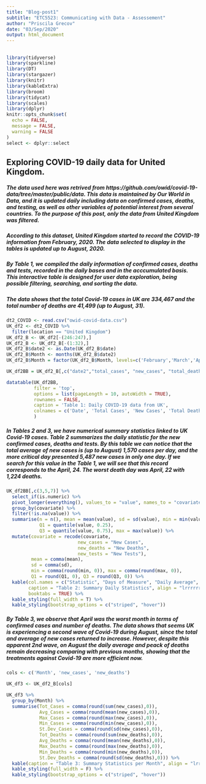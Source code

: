 ```yaml
---
title: "Blog-post1"
subtitle: "ETC5523: Communicating with Data - Assessement"
author: "Priscila Grecov"
date: "03/Sep/2020"
output: html_document
---
```

## 

```r
library(tidyverse)
library(sparkline)
library(DT)
library(stargazer)
library(knitr)
library(kableExtra)
library(broom)
library(tidycat)
library(scales)
library(dplyr)
knitr::opts_chunk$set(
  echo = FALSE,
  message = FALSE,
  warning = FALSE
)
select <- dplyr::select
```

## Exploring COVID-19 daily data for United Kingdom.  
  
  
##### The data used here was retrived from https://github.com/owid/covid-19-data/tree/master/public/data. This data is maintained by Our World in Data, and it is updated daily including data on confirmed cases, deaths, and testing, as well as other variables of potential interest from several countries. To the purpose of this post, only the data from United Kingdom was filtered.

##### According to this dataset, United Kingdom started to record the COVID-19 information from February, 2020. The data selected to display in the tables is updated up to August, 2020.  
  
##### By Table 1, we compiled the daily information of confirmed cases, deaths and tests, recorded in the daily bases and in the acccumulated basis. This interactive table is designed for user data exploration, being possible filtering, searching, and sorting the data. 

##### The data shows that the total Covid-19 cases in UK are 334,467 and the total number of deaths are 41,499 (up to August, 31).

  
```r
dt2_COVID <- read.csv("owid-covid-data.csv")
UK_df2 <- dt2_COVID %>%
  filter(location == "United Kingdom") 
UK_df2_B <- UK_df2[-(246:247),]
UK_df2_B <- UK_df2_B[-(1:32),]
UK_df2_B$date2 <- as.Date(UK_df2_B$date)
UK_df2_B$Month <- months(UK_df2_B$date2)
UK_df2_B$Month = factor(UK_df2_B$Month, levels=c('February','March','April','May','June','July','August'))
```


```r
UK_df2BB = UK_df2_B[,c("date2","total_cases", "new_cases", "total_deaths", "new_deaths", "total_tests", "new_tests")]

datatable(UK_df2BB, 
          filter = 'top', 
          options = list(pageLength = 10, autoWidth = TRUE), 
          rownames = FALSE, 
          caption = 'Table 1: Daily COVID-19 data from UK',
          colnames = c('Date', 'Total Cases', 'New Cases', 'Total Deaths', 'New Deaths', 'Total Tests', 'New Tests')
          )
```
  
  
  
##### In Tables 2 and 3, we have numerical summary statistics linked to UK Covid-19 cases. Table 2 summarizes the daily statistic for the new confirmed cases, deaths and tests. By this table we can notice that the total average of new cases is (up to August) 1,570 cases per day, and the more critical day presented 5,487 new cases in only one day. If we search for this value in the Table 1, we will see that this record corresponds to the April, 24. The worst death day was April, 22 with 1,224 deaths.



```r
UK_df2BB[,c(3,5,7)] %>% 
  select_if(is.numeric) %>% 
  pivot_longer(everything(), values_to = "value", names_to = "covariate") %>% 
  group_by(covariate) %>% 
  filter(!is.na(value)) %>% 
  summarise(n = n(), mean = mean(value), sd = sd(value), min = min(value),
            Q1 = quantile(value, 0.25), 
            Q3 = quantile(value, 0.75), max = max(value)) %>% 
  mutate(covariate = recode(covariate,
                          new_cases = "New Cases",
                          new_deaths = "New Deaths",
                          new_tests = "New Tests"),
         mean = comma(mean),
         sd = comma(sd),
         min = comma(round(min, 0)), max = comma(round(max, 0)), 
         Q1 = round(Q1, 0), Q3 = round(Q3, 0)) %>% 
  kable(col.names = c("Statistic", "Days of Measure", "Daily Average", "Daily St. Dev.", "Minimum Daily", "Pctl(25)", "Pctl(75)", "Maximum Daily"), 
        caption = "Table 2: Summary Daily Statistics", align = "lrrrrrrr",
        booktabs = TRUE) %>%
  kable_styling(full_width = T) %>%
  kable_styling(bootstrap_options = c("striped", "hover"))

```
  
  
##### By Table 3, we observe that April was the worst month in terms of confirmed cases and number of deaths. The data shows that seems UK is experiencing a second wave of Covid-19 during August, since the total and average of new cases returned to increase. However, despite this apparent 2nd wave, on August the daily average and peack of deaths remain decreasing comparing with previous months, showing that the treatments against Covid-19 are more efficient now. 

```r
cols <- c('Month', 'new_cases', 'new_deaths')

UK_df3 <- UK_df2_B[cols]

UK_df3 %>% 
  group_by(Month) %>% 
  summarise(Tot_Cases = comma(round(sum(new_cases),0)),
            Avg_Cases = comma(round(mean(new_cases),0)),
            Max_Cases = comma(round(max(new_cases),0)),
            Min_Cases = comma(round(min(new_cases),0)),
            St.Dev_Cases = comma(round(sd(new_cases),0)),
            Tot_Deaths = comma(round(sum(new_deaths),0)),
            Avg_Deaths = comma(round(mean(new_deaths),0)),
            Max_Deaths = comma(round(max(new_deaths),0)),
            Min_Deaths = comma(round(min(new_deaths),0)),
            St.Dev_Deaths = comma(round(sd(new_deaths),0))) %>%
  kable(caption = "Table 3: Summary Statistics per Month", align = "lrrrrrrrrrr", booktabs = TRUE) %>%
  kable_styling(full_width = F) %>%
  kable_styling(bootstrap_options = c("striped", "hover"))
```

